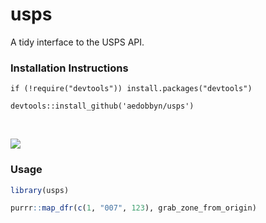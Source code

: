 usps
====

A tidy interface to the USPS API.

### Installation Instructions

`if (!require("devtools")) install.packages("devtools")`

`devtools::install_github('aedobbyn/usps')`

<br>

![](https://media.giphy.com/media/iVoiJfBtSsi0o/giphy.gif)

### Usage

```r
library(usps)

purrr::map_dfr(c(1, "007", 123), grab_zone_from_origin)
```

